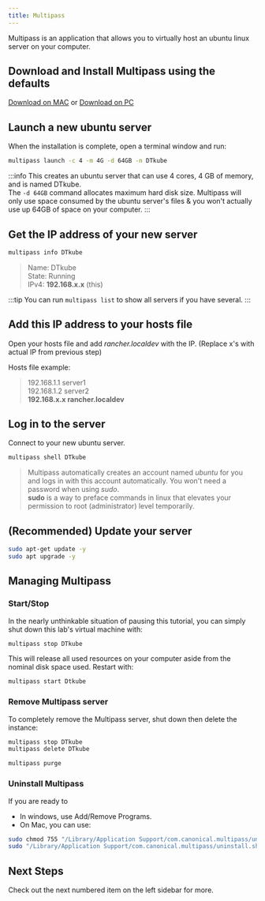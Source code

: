 ---
title: Multipass
---

Multipass is an application that allows you to virtually host an ubuntu linux server on your computer.

## Download and Install **Multipass** using the defaults

[Download on MAC](https://multipass.run/download/macos) or [Download on PC](https://multipass.run/download/windows)

## Launch a new ubuntu server

When the installation is complete, open a terminal window and run:

```bash
multipass launch -c 4 -m 4G -d 64GB -n DTkube
```

:::info
This creates an ubuntu server that can use 4 cores, 4 GB of memory, and is named DTkube.  
The `-d 64GB` command allocates maximum hard disk size. Multipass will only use space consumed by the ubuntu server's files & you won't actually use up 64GB of space on your computer.
:::

## Get the IP address of your new server

```bash
multipass info DTkube
```

> Name: DTkube  
> State: Running  
> IPv4: **192.168.x.x** (this)

:::tip
You can run `multipass list` to show all servers if you have several.
:::

## Add this IP address to your hosts file

Open your hosts file and add _rancher.localdev_ with the IP. (Replace x's with actual IP from previous step)

Hosts file example:

> 192.168.1.1 server1  
> 192.168.1.2 server2  
> **192.168.x.x rancher.localdev**

## Log in to the server

Connect to your new ubuntu server.

```bash
multipass shell DTkube
```

> Multipass automatically creates an account named _ubuntu_ for you and logs in with this account automatically. You won't need a password when using _sudo_.  
> **sudo** is a way to preface commands in linux that elevates your permission to root (administrator) level temporarily.

## (Recommended) Update your server

```bash
sudo apt-get update -y
sudo apt upgrade -y
```

## Managing Multipass

### Start/Stop

In the nearly unthinkable situation of pausing this tutorial, you can simply shut down this lab's virtual machine with:

```bash
multipass stop DTkube
```

This will release all used resources on your computer aside from the nominal disk space used. Restart with:

```bash
multipass start Dtkube
```

### Remove Multipass server

To completely remove the Multipass server, shut down then delete the instance:

```bash
multipass stop DTkube
multipass delete DTkube
```

```bash
multipass purge
```

### Uninstall Multipass

If you are ready to

- In windows, use Add/Remove Programs.
- On Mac, you can use:

```bash
sudo chmod 755 "/Library/Application Support/com.canonical.multipass/uninstall.sh"
sudo "/Library/Application Support/com.canonical.multipass/uninstall.sh"
```

## Next Steps

Check out the next numbered item on the left sidebar for more.
